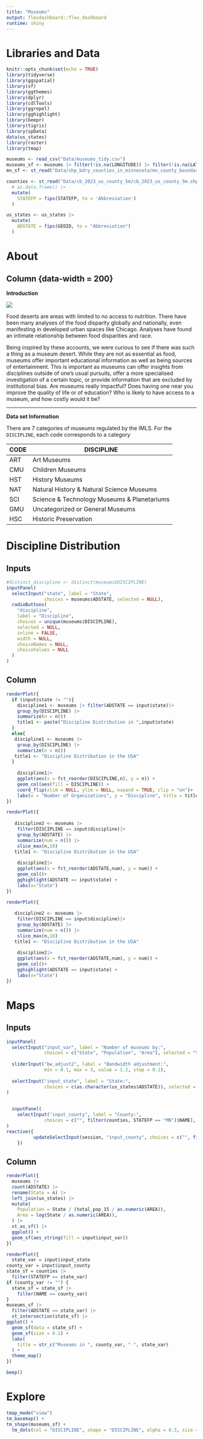 ```yaml
---
title: "Museums"
output: flexdashboard::flex_dashboard
runtime: shiny
---
```

# Libraries and Data

```r
knitr::opts_chunk$set(echo = TRUE)
library(tidyverse)
library(ggspatial)
library(sf)
library(ggthemes)
library(dplyr)
library(cdlTools)
library(ggrepel)
library(gghighlight)
library(beepr)
library(tigris)
library(spData)
data(us_states)
library(raster)
library(tmap)

museums <- read_csv("Data/museums_tidy.csv") 
museums_sf <- museums |> filter(!is.na(LONGITUDE)) |> filter(!is.na(LATITUDE)) |>  st_as_sf(coords = c("LONGITUDE", "LATITUDE"), remove = FALSE) |> st_set_crs(4326) |> st_transform(4269)
mn_sf <- st_read("Data/shp_bdry_counties_in_minnesota/mn_county_boundaries.shp") |> st_transform(4326)

counties <- st_read("Data/cb_2023_us_county_5m/cb_2023_us_county_5m.shp") |>
  # as.data.frame() |> 
  mutate(
    STATEFP = fips(STATEFP, to = 'Abbreviation')
  )

us_states <- us_states |> 
  mutate(
    ADSTATE = fips(GEOID, to = "Abbreviation")
  )
```

# About

## Column {data-width = 200}

**Introduction**

![](img/museum1.jpg)

Food deserts are areas with limited to no access to nutrition. There have been many analyses of the food disparity globally and nationally, even manifesting in developed urban spaces like Chicago. Analyses have found an intimate relationship between food disparities and race.

Being inspired by these accounts, we were curious to see if there was such a thing as a museum desert. While they are not as essential as food, museums offer important educational information as well as being sources of entertainment. This is important as museums can offer insights from disciplines outside of one’s usual pursuits, offer a more specialised investigation of a certain topic, or provide information that are excluded by institutional bias. Are museums really impactful? Does having one near you improve the quality of life or of education? Who is likely to have access to a museum, and how costly would it be?

------------------------------------------------------------------------

**Data set Information**

There are 7 categories of museums regulated by the IMLS. For the `DISCIPLINE`, each code corresponds to a category

| CODE | DISCIPLINE                                  |
|------|---------------------------------------------|
| ART  | Art Museums                                 |
| CMU  | Children Museums                            |
| HST  | History Museums                             |
| NAT  | Natural History & Natural Science Museums   |
| SCI  | Science & Technology Museums & Planetariums |
| GMU  | Uncategorized or General Museums            |
| HSC  | Historic Preservation                       |

# Discipline Distribution

## Inputs {.sidebar}

```r
#distinct_discipline <- distinct(museums$DISCIPLINE)
inputPanel(
  selectInput("state", label = "State",
              choices = museums$ADSTATE, selected = NULL),
  radioButtons(
    "discipline",
    label = "Discipline",
    choices = unique(museums$DISCIPLINE),
    selected = NULL,
    inline = FALSE,
    width = NULL,
    choiceNames = NULL,
    choiceValues = NULL
  )
)
```

## Column

```r
renderPlot({
  if (input$state != ""){
    discipline1 <- museums |> filter(ADSTATE == input$state)|>
    group_by(DISCIPLINE) |>
    summarize(n = n()) 
    title1 <- paste("Discipline Distribution in ",input$state)
  }
  else{
   discipline1 <- museums |>
    group_by(DISCIPLINE) |>
    summarize(n = n()) 
   title1 <- "Discipline Distribution in the USA"
  }
  
    discipline1|>
    ggplot(aes(x = fct_reorder(DISCIPLINE,n), y = n)) +
    geom_col(aes(fill = DISCIPLINE)) +
    coord_flip(xlim = NULL, ylim = NULL, expand = TRUE, clip = "on")+
    labs(x = "Number of Organizations", y = "Discipline", title = title1)
})
```



```r
renderPlot({
  
   discipline2 <- museums |>
    filter(DISCIPLINE == input$discipline)|>
    group_by(ADSTATE) |>
    summarize(num = n()) |>
    slice_max(n,10)
   title1 <- "Discipline Distribution in the USA"
  
    discipline2|>
    ggplot(aes(x = fct_reorder(ADSTATE,num), y = num)) +
    geom_col()+
    gghighlight(ADSTATE == input$state) +
    labs(x="State") 
})
```



```r
renderPlot({
  
   discipline2 <- museums |>
    filter(DISCIPLINE == input$discipline)|>
    group_by(ADSTATE) |>
    summarize(num = n()) |>
    slice_max(n,10)
   title1 <- "Discipline Distribution in the USA"
  
    discipline2|>
    ggplot(aes(x = fct_reorder(ADSTATE,num), y = num)) +
    geom_col()+
    gghighlight(ADSTATE == input$state) +
    labs(x="State") 
})
```

# Maps

## Inputs {.sidebar}

```r
inputPanel(
  selectInput("input_var", label = "Number of museums by:",
              choices = c("State", "Population", "Area"), selected = "State"),
  
  sliderInput("bw_adjust2", label = "Bandwidth adjustment:",
              min = 0.1, max = 3, value = 1.2, step = 0.1),
  
  selectInput("input_state", label = "State:",
              choices = c(as.character(us_states$ADSTATE)), selected = "MN")
)
  
```


```r
  inputPanel(
    selectInput("input_county", label = "County:",
              choices = c("", filter(counties, STATEFP == "MN")$NAME), selected = "All"),
)
reactive({
          updateSelectInput(session, "input_county", choices = c("", filter(counties, STATEFP == input$input_state)$NAME), selected = "")
    })

```

## Column

```r
renderPlot({
  museums |> 
  count(ADSTATE) |> 
  rename(State = n) |>
  left_join(us_states) |> 
  mutate(
    Population = State / (total_pop_15 / as.numeric(AREA)),
    Area = log(State / as.numeric(AREA)),
  ) |> 
  st_as_sf() |> 
  ggplot() +
  geom_sf(aes_string(fill = input$input_var))
})
```


```r
renderPlot({
  state_var = input$input_state
county_var = input$input_county
state_sf = counties |> 
  filter(STATEFP == state_var)
if (county_var != "") {
  state_sf = state_sf |> 
    filter(NAME == county_var) 
}
museums_sf |>
  filter(ADSTATE == state_var) |>
  st_intersection(state_sf) |> 
ggplot() +
  geom_sf(data = state_sf) +
  geom_sf(size = 0.1) +
  labs(
    title = str_c("Museums in ", county_var, " ", state_var)
  ) +
  theme_map()
})

beep()
```


# Explore

```r
tmap_mode("view") 
tm_basemap() +
tm_shape(museums_sf) +
  tm_dots(col = "DISCIPLINE", shape = "DISCIPLINE", alpha = 0.5, size = 0.1)

```